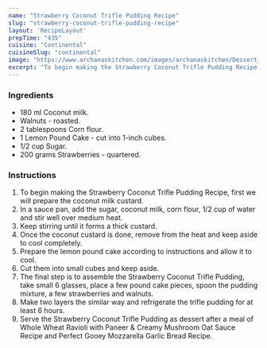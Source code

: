 ---
name: "Strawberry Coconut Trifle Pudding Recipe"
slug: "strawberry-coconut-trifle-pudding-recipe"
layout: 'RecipeLayout'
prepTime: "435"
cuisine: "Continental"
cuisineSlug: "continental"
image: "https://www.archanaskitchen.com/images/archanaskitchen/Dessert_Gourmet_Favorites/Strawberry_Coconut_Trifle_Pudding_Recipe-1.jpg"
excerpt: "To begin making the Strawberry Coconut Trifle Pudding Recipe, first we will prepare the coconut milk custard"
---

### Ingredients

- 180 ml Coconut milk.
- Walnuts - roasted.
- 2 tablespoons Corn flour.
- 1 Lemon Pound Cake - cut into 1-inch cubes.
- 1/2 cup Sugar.
- 200 grams Strawberries - quartered.

### Instructions

1. To begin making the Strawberry Coconut Trifle Pudding Recipe, first we will prepare the coconut milk custard.
1. In a sauce pan, add the sugar, coconut milk, corn flour, 1/2 cup of water and stir well over medium heat.
1. Keep stirring until it forms a thick custard.
1. Once the coconut custard is done, remove from the heat and keep aside to cool completely.
1. Prepare the lemon pound cake according to instructions and allow it to cool.
1. Cut them into small cubes and keep aside.
1. The final step is to assemble the Strawberry Coconut Trifle Pudding, take small 6 glasses, place a few pound cake pieces, spoon the pudding mixture, a few strawberries and walnuts.
1. Make two layers the similar way and refrigerate the trifle pudding for at least 6 hours.
1. Serve the Strawberry Coconut Trifle Pudding as dessert after a meal of Whole Wheat Ravioli with Paneer & Creamy Mushroom Oat Sauce Recipe and Perfect Gooey Mozzarella Garlic Bread Recipe.
